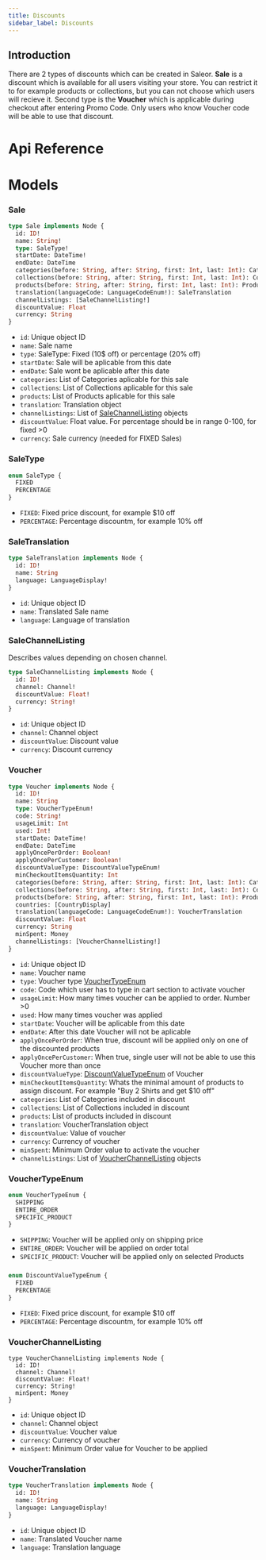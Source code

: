 ```yaml
---
title: Discounts
sidebar_label: Discounts
---
```



## Introduction

There are 2 types of discounts which can be created in Saleor. __Sale__ is a discount which is available for all users visiting your store. You can restrict it to for example products or collections, but you can not choose which users will recieve it. Second type is the __Voucher__ which is applicable during checkout after entering Promo Code. Only users who know Voucher code will be able to use that discount.

# Api Reference

# Models

### Sale

```graphql
type Sale implements Node {
  id: ID!
  name: String!
  type: SaleType!
  startDate: DateTime!
  endDate: DateTime
  categories(before: String, after: String, first: Int, last: Int): CategoryCountableConnection
  collections(before: String, after: String, first: Int, last: Int): CollectionCountableConnection
  products(before: String, after: String, first: Int, last: Int): ProductCountableConnection
  translation(languageCode: LanguageCodeEnum!): SaleTranslation
  channelListings: [SaleChannelListing!]
  discountValue: Float
  currency: String
}
```

- `id`: Unique object ID
- `name`: Sale name
- `type`: SaleType: Fixed (10$ off) or percentage (20% off) 
- `startDate`: Sale will be aplicable from this date
- `endDate`: Sale wont be aplicable after this date
- `categories`: List of Categories aplicable for this sale
- `collections`: List of Collections aplicable for this sale
- `products`: List of Products aplicable for this sale
- `translation`: Translation object
- `channelListings`: List of [SaleChannelListing](discounts.mdx#salechannellisting) objects
- `discountValue`: Float value. For percentage should be in range 0-100, for fixed >0
- `currency`: Sale currency (needed for FIXED Sales)

### SaleType
```graphql
enum SaleType {
  FIXED
  PERCENTAGE
}
```

- `FIXED`: Fixed price discount, for example $10 off
- `PERCENTAGE`: Percentage discountm, for example 10% off


### SaleTranslation
```graphql
type SaleTranslation implements Node {
  id: ID!
  name: String
  language: LanguageDisplay!
}
```
- `id`: Unique object ID
- `name`: Translated Sale name
- `language`: Language of translation

### SaleChannelListing
Describes values depending on chosen channel.

```graphql
type SaleChannelListing implements Node {
  id: ID!
  channel: Channel!
  discountValue: Float!
  currency: String!
}
```

- `id`: Unique object ID
- `channel`: Channel object
- `discountValue`: Discount value
- `currency`: Discount currency


### Voucher

```graphql
type Voucher implements Node {
  id: ID!
  name: String
  type: VoucherTypeEnum!
  code: String!
  usageLimit: Int
  used: Int!
  startDate: DateTime!
  endDate: DateTime
  applyOncePerOrder: Boolean!
  applyOncePerCustomer: Boolean!
  discountValueType: DiscountValueTypeEnum!
  minCheckoutItemsQuantity: Int
  categories(before: String, after: String, first: Int, last: Int): CategoryCountableConnection
  collections(before: String, after: String, first: Int, last: Int): CollectionCountableConnection
  products(before: String, after: String, first: Int, last: Int): ProductCountableConnection
  countries: [CountryDisplay]
  translation(languageCode: LanguageCodeEnum!): VoucherTranslation
  discountValue: Float
  currency: String
  minSpent: Money
  channelListings: [VoucherChannelListing!]
}
```

- `id`: Unique object ID
- `name`: Voucher name
- `type`: Voucher type [VoucherTypeEnum](discounts.mdx#vouchertypeenum)
- `code`: Code which user has to type in cart section to activate voucher
- `usageLimit`: How many times voucher can be applied to order. Number >0
- `used`: How many times voucher was applied
- `startDate`: Voucher will be aplicable from this date
- `endDate`: After this date Voucher will not be aplicable
- `applyOncePerOrder`: When true, discount will be applied only on one of the discounted products
- `applyOncePerCustomer`: When true, single user will not be able to use this Voucher more than once
- `discountValueType`: [DiscountValueTypeEnum](discounts.mdx#discountvaluetypeenum) of Voucher
- `minCheckoutItemsQuantity`: Whats the minimal amount of products to assign discount. For example "Buy 2 Shirts and get $10 off"
- `categories`: List of Categories included in discount
- `collections`: List of Collections included in discount
- `products`: List of products included in discount
- `translation`: VoucherTranslation object
- `discountValue`: Value of voucher
- `currency`: Currency of voucher
- `minSpent`: Minimum Order value to activate the voucher
- `channelListings`: List of [VoucherChannelListing](discounts.mdx#voucherchannellisting) objects

### VoucherTypeEnum
```graphql
enum VoucherTypeEnum {
  SHIPPING
  ENTIRE_ORDER
  SPECIFIC_PRODUCT
}
```

- `SHIPPING`: Voucher will be applied only on shipping price
- `ENTIRE_ORDER`: Voucher will be applied on order total
- `SPECIFIC_PRODUCT`: Voucher will be applied only on selected Products

### 
```graphql
enum DiscountValueTypeEnum {
  FIXED
  PERCENTAGE
}
```

- `FIXED`: Fixed price discount, for example $10 off
- `PERCENTAGE`: Percentage discountm, for example 10% off

### VoucherChannelListing

```graphq
type VoucherChannelListing implements Node {
  id: ID!
  channel: Channel!
  discountValue: Float!
  currency: String!
  minSpent: Money
}
```

- `id`: Unique object ID
- `channel`: Channel object
- `discountValue`: Voucher value
- `currency`: Currency of voucher
- `minSpent`: Minimum Order value for Voucher to be applied 

### VoucherTranslation

```graphql
type VoucherTranslation implements Node {
  id: ID!
  name: String
  language: LanguageDisplay!
}
```

- `id`: Unique object ID
- `name`: Translated Voucher name
- `language`: Translation language